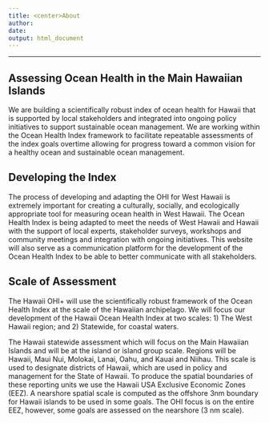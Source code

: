 ```yaml
---
title: <center>About
author: 
date: 
output: html_document
---
```

----
## Assessing Ocean Health in the Main Hawaiian Islands
 
We are building a scientifically robust index of ocean health for Hawaii that is supported by local stakeholders and integrated into ongoing policy initiatives to support sustainable ocean management. We are working within the Ocean Health Index framework to facilitate repeatable assessments of the index goals overtime allowing for progress toward a common vision for a healthy ocean and sustainable ocean management.  

 
## Developing the Index
The process of developing and adapting the OHI for West Hawaii is extremely important for creating a culturally, socially, and ecologically appropriate tool for measuring ocean health in West Hawaii. The Ocean Health Index is being adapted to meet the needs of West Hawaii and Hawaii with the support of local experts, stakeholder surveys, workshops and community meetings and integration with ongoing initiatives. This website will also serve as a communication platform for the development of the Ocean Health Index to be able to better communicate with all stakeholders.


## Scale of Assessment
The Hawaii OHI+ will use the scientifically robust framework of the Ocean Health Index at the scale of the Hawaiian archipelago. We will focus our development of the Hawaii Ocean Health Index at two scales:
1)	The West Hawaii region; and
2)	Statewide, for coastal waters.


The Hawaii statewide assessment which will focus on the Main Hawaiian Islands and will be at the island or island group scale. Regions will be Hawaii, Maui Nui, Molokai, Lanai, Oahu, and Kauai and Niihau. This scale is used to designate districts of Hawaii, which are used in policy and management for the State of Hawaii. 
To produce the spatial boundaries of these reporting units we use the Hawaii USA Exclusive Economic Zones (EEZ). A nearshore spatial scale is computed as the offshore 3nm boundary for Hawaii islands to be used in some goals. The OHI focus is on the entire EEZ, however, some goals are assessed on the nearshore (3 nm scale). 



